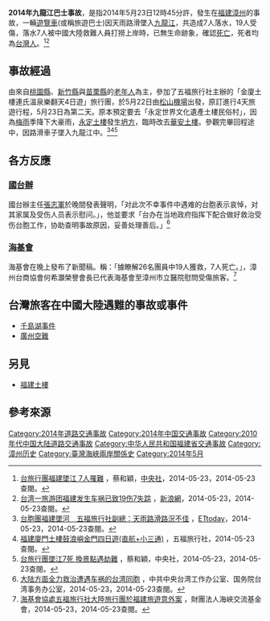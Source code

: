 {{update|time=2015-01-02}}
{{Infobox bus accident
|title       = 2014年九龍江巴士事故
|image       = 
|caption     = 
|date        = 2014年5月23日
|time        = 12:45
|location    = [[福建省|福建省]][[漳州市|漳州市]][[華安縣|華安縣]][[新圩鎮|新圩鎮]]坑口路段
|country     = {{PRC}}
|type        = 
|cause       = 
|buses       = 
|other       = 
|pax         = 
|peds        = 
|deaths      = 7
|injuries    = 19
|damage      = 1（一台巴士）
|property    =
}}
{{UTC+8}}

'''2014年九龍江巴士事故'''，是指2014年5月23日12時45分許，發生在[[福建|福建]][[漳州|漳州]]的事故，一輛[[遊覽車|遊覽車]](或稱旅遊巴士)因天雨路滑墜入[[九龍江|九龍江]]，共造成7人落水，19人受傷，落水7人被中國大陸救難人員打撈上岸時，已無生命跡象，確認[[死亡|死亡]]，死者均為[[台灣人|台灣人]]。<ref>[http://www.cna.com.tw/news/firstnews/201405235015-1.aspx 台旅行團福建墜江 7人罹難] {{Wayback|url=http://www.cna.com.tw/news/firstnews/201405235015-1.aspx |date=20140528185953 }}，蔡和穎，[[中央社|中央社]]，2014-05-23，2014-05-23查閱。{{zh-tw}}</ref><ref>[http://news.sina.com.cn/c/2014-05-23/192230215254.shtml 台湾一旅游团福建发生车祸已致19伤7失踪] {{Wayback|url=http://news.sina.com.cn/c/2014-05-23/192230215254.shtml |date=20160304215258 }}，[[新浪網|新浪網]]，2014-05-23，2014-05-23查閱。{{zh-cn}}</ref>

== 事故經過 ==
由來自[[桃園市|桃園縣]]、[[新竹縣|新竹縣]]與[[苗栗縣|苗栗縣]]的[[老年人|老年人]]為主，參加了五福旅行社主辦的「金廈土樓連氏溫泉樂翻天4日遊」旅行團，於5月22日由[[臺北松山機場|松山機場]]出發，原訂進行4天旅遊行程，5月23日為第二天。原本預定要去「永定世界文化遺產土樓民俗村」，因為[[梅雨|梅雨]]季降下大豪雨，[[永定土樓|永定土樓]]發生[[坍方|坍方]]，臨時改去[[華安土樓|華安土樓]]。參觀完畢回程途中，因路滑車子墜入九龍江中。<ref>[http://travel.ettoday.net/article/360616.htm 台胞團福建墜河　五福旅行社副總：天雨路滑路況不佳] {{Wayback|url=http://travel.ettoday.net/article/360616.htm |date=20141231061937 }}，[[ETtoday|ETtoday]]，2014-05-23，2014-05-23查閱。{{zh-tw}}</ref><ref>[http://www.lifetour.com.tw/eWeb/GO/L_GO_Type.asp?iMGRUP_CD=XMN0413B7C03&iSUB_CD=GO 福建廈門土樓鼓浪嶼金門四日遊(直航+小三通)] {{Wayback|url=http://www.lifetour.com.tw/eWeb/GO/L_GO_Type.asp?iMGRUP_CD=XMN0413B7C03&iSUB_CD=GO |date=20140523230624 }}，五福旅行社，2014-05-23查閱。{{zh-tw}}</ref><ref>[http://www.cna.com.tw/news/firstnews/201405230415-1.aspx 台旅行團墜江7死 換景點遇劫難] {{Wayback|url=http://www.cna.com.tw/news/firstnews/201405230415-1.aspx |date=20160304112645 }}，蔡和穎，中央社，2014-05-23，2014-05-23查閱。{{zh-tw}}</ref>

== 各方反應 ==
=== [[國台辦|國台辦]] ===
國台辦主任[[張志軍|張志軍]]於晚間發表聲明，「对此次不幸事件中遇难的台胞表示哀悼，对其家属及受伤人员表示慰问。」，他並要求「台办在当地政府指挥下配合做好救治受伤台胞工作，协助查明事故原因，妥善处理善后。」<ref>[http://www.gwytb.gov.cn/wyly/201405/t20140523_6205204.htm 大陆方面全力救治遭遇车祸的台湾同胞] {{Wayback|url=http://www.gwytb.gov.cn/wyly/201405/t20140523_6205204.htm |date=20160304195412 }}，中共中央台湾工作办公室、国务院台湾事务办公室，2014-05-23，2014-05-23查閱。{{zh-cn}}</ref>
=== [[海基會|海基會]] ===
海基會在晚上發布了新聞稿。稱：「據瞭解26名團員中19人獲救，7人死亡。」，漳州台商協會何希灝榮譽會長已代表海基會至漳州市立醫院慰問受傷旅客。<ref>[http://www.sef.org.tw/ct.asp?xItem=912166&ctNode=4519&mp=1 海基會協處五福旅行社大陸旅行團於福建旅遊意外案] {{Wayback|url=http://www.sef.org.tw/ct.asp?xItem=912166&ctNode=4519&mp=1 |date=20150924100053 }}，財團法人海峽交流基金會，2014-05-23，2014-05-23查閱。{{zh-tw}}</ref>

== 台灣旅客在中國大陸遇難的事故或事件 ==
*[[千島湖事件|千島湖事件]]
*[[廣州空難|廣州空難]]

== 另見 ==
*[[福建土樓|福建土樓]]

== 參考來源 ==
{{Reflist|2}}

[[Category:2014年道路交通事故|Category:2014年道路交通事故]]
[[Category:2014年中国交通事故|Category:2014年中国交通事故]]
[[Category:2010年代中国大陆道路交通事故|Category:2010年代中国大陆道路交通事故]]
[[Category:中华人民共和国福建省交通事故|Category:中华人民共和国福建省交通事故]]
[[Category:漳州历史|Category:漳州历史]]
[[Category:臺灣海峽兩岸關係史|Category:臺灣海峽兩岸關係史]]
[[Category:2014年5月|Category:2014年5月]]